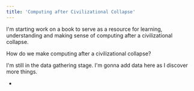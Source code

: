 ```yaml
---
title: 'Computing after Civilizational Collapse'
---
```



I'm starting work on a book to serve as a resource for learning, understanding and making sense of computing after a civilizational collapse.

How do we make computing
<L name="solving-problems" text="useful" from="computing-after-civcollapse" /> after a civilizational collapse?

I'm still in the data gathering stage. I'm gonna add data here as I discover more things.

* <L name="useful-programs-after-civcollapse"
     from="computing-after-civcollapse" />
